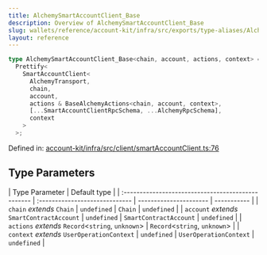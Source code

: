 ```yaml
---
title: AlchemySmartAccountClient_Base
description: Overview of AlchemySmartAccountClient_Base
slug: wallets/reference/account-kit/infra/src/exports/type-aliases/AlchemySmartAccountClient_Base
layout: reference
---
```


```ts
type AlchemySmartAccountClient_Base<chain, account, actions, context> =
  Prettify<
    SmartAccountClient<
      AlchemyTransport,
      chain,
      account,
      actions & BaseAlchemyActions<chain, account, context>,
      [...SmartAccountClientRpcSchema, ...AlchemyRpcSchema],
      context
    >
  >;
```

Defined in: [account-kit/infra/src/client/smartAccountClient.ts:76](https://github.com/alchemyplatform/aa-sdk/blob/49e74eee8606f480b200b4612d00d950da8a8742/account-kit/infra/src/client/smartAccountClient.ts#L76)

## Type Parameters

| Type Parameter                                     | Default type                   |
| :------------------------------------------------- | :----------------------------- | ---------------------- | ----------- |
| `chain` _extends_ `Chain`                          | `undefined`                    | `Chain`                | `undefined` |
| `account` _extends_ `SmartContractAccount`         | `undefined`                    | `SmartContractAccount` | `undefined` |
| `actions` _extends_ `Record`\<`string`, `unknown`> | `Record`\<`string`, `unknown`> |
| `context` _extends_ `UserOperationContext`         | `undefined`                    | `UserOperationContext` | `undefined` |
